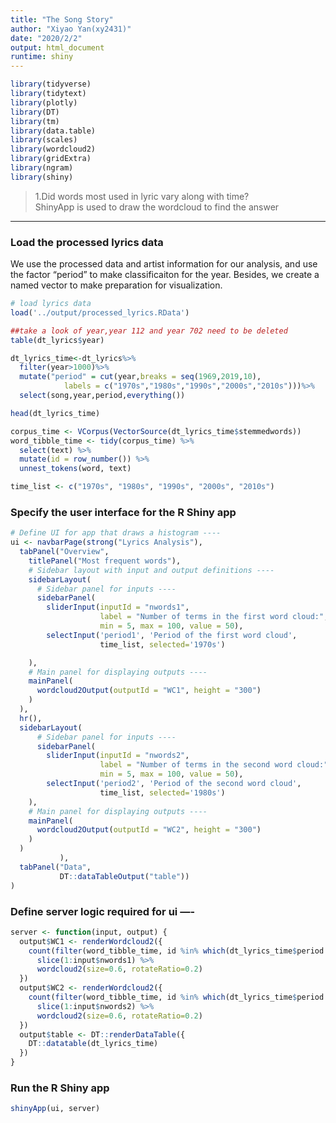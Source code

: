 ```yaml
---
title: "The Song Story"
author: "Xiyao Yan(xy2431)"
date: "2020/2/2"
output: html_document
runtime: shiny
---
```



```r
library(tidyverse)
library(tidytext)
library(plotly)
library(DT)
library(tm)
library(data.table)
library(scales)
library(wordcloud2)
library(gridExtra)
library(ngram)
library(shiny) 
```


> 1.Did words most used in lyric vary along with time?  
    ShinyApp is used to draw the wordcloud to find the answer

***

### Load the processed lyrics data

We use the processed data and artist information for our analysis, and use the factor "period" to make classificaiton for the year. Besides, we create a named vector to make preparation for visualization.

```r
# load lyrics data
load('../output/processed_lyrics.RData') 

##take a look of year,year 112 and year 702 need to be deleted
table(dt_lyrics$year) 

dt_lyrics_time<-dt_lyrics%>%
  filter(year>1000)%>%
  mutate("period" = cut(year,breaks = seq(1969,2019,10),
            labels = c("1970s","1980s","1990s","2000s","2010s")))%>%
  select(song,year,period,everything())

head(dt_lyrics_time)

corpus_time <- VCorpus(VectorSource(dt_lyrics_time$stemmedwords))
word_tibble_time <- tidy(corpus_time) %>%
  select(text) %>%
  mutate(id = row_number()) %>%
  unnest_tokens(word, text)

time_list <- c("1970s", "1980s", "1990s", "2000s", "2010s")
```


### Specify the user interface for the R Shiny app
```r
# Define UI for app that draws a histogram ----
ui <- navbarPage(strong("Lyrics Analysis"),
  tabPanel("Overview",
    titlePanel("Most frequent words"),
    # Sidebar layout with input and output definitions ----
    sidebarLayout(
      # Sidebar panel for inputs ----
      sidebarPanel(
        sliderInput(inputId = "nwords1",
                    label = "Number of terms in the first word cloud:",
                    min = 5, max = 100, value = 50),
        selectInput('period1', 'Period of the first word cloud', 
                    time_list, selected='1970s')

    ),
    # Main panel for displaying outputs ----
    mainPanel(
      wordcloud2Output(outputId = "WC1", height = "300")
    )
  ),
  hr(),
  sidebarLayout(
      # Sidebar panel for inputs ----
      sidebarPanel(
        sliderInput(inputId = "nwords2",
                    label = "Number of terms in the second word cloud:",
                    min = 5, max = 100, value = 50),
        selectInput('period2', 'Period of the second word cloud', 
                    time_list, selected='1980s')
    ),
    # Main panel for displaying outputs ----
    mainPanel(
      wordcloud2Output(outputId = "WC2", height = "300")
    )
  )
           ),
  tabPanel("Data", 
           DT::dataTableOutput("table"))
)
```


### Define server logic required for ui ----
```r
server <- function(input, output) {
  output$WC1 <- renderWordcloud2({
    count(filter(word_tibble_time, id %in% which(dt_lyrics_time$period == input$period1)), word, sort = TRUE) %>%
      slice(1:input$nwords1) %>%
      wordcloud2(size=0.6, rotateRatio=0.2)
  })
  output$WC2 <- renderWordcloud2({
    count(filter(word_tibble_time, id %in% which(dt_lyrics_time$period == input$period2)), word, sort = TRUE) %>%
      slice(1:input$nwords2) %>%
      wordcloud2(size=0.6, rotateRatio=0.2)
  })
  output$table <- DT::renderDataTable({
    DT::datatable(dt_lyrics_time)
  })
}
```


### Run the R Shiny app

```r
shinyApp(ui, server)
```
